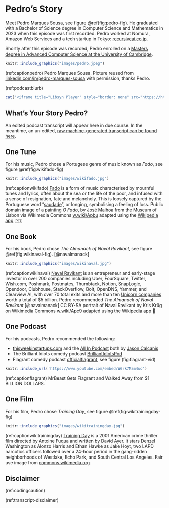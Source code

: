 # Pedro's Story {#pedro}

Meet Pedro Marques Sousa, see figure \@ref(fig:pedro-fig). He graduated with a Bachelor of Science degree in Computer Science and Mathematics in 2023 when this episode was first recorded. Pedro worked at Nomura, Amazon Web Services and a tech startup in Tokyo: [recursiveai.co.jp](https://recursiveai.co.jp/en/).

Shortly after this episode was recorded, Pedro enrolled on a [Masters degree in Advanced Computer Science at the University of Cambridge](https://www.postgraduate.study.cam.ac.uk/courses/directory/cscsmpacs).

```r
knitr::include_graphics("images/pedro.jpeg")
```
(ref:captionpedro) Pedro Marques Sousa. Picture reused from [linkedin.com/in/pedro-marques-sousa](https://www.linkedin.com/in/pedro-marques-sousa) with permission, thanks Pedro.

(ref:podcastblurb)


```r
cat('<iframe title="Libsyn Player" style="border: none" src="https://html5-player.libsyn.com/embed/episode/id/27355647/height/90/theme/custom/thumbnail/yes/direction/forward/render-playlist/no/custom-color/000000/" height="90" width="100%" scrolling="no"  allowfullscreen="" webkitallowfullscreen="true" mozallowfullscreen="true" allowfullscreen="true" msallowfullscreen="true" style="border: none;"></iframe>')
```


## What's Your Story Pedro? {#pedro-story}

An edited podcast transcript will appear here in due course. In the meantime, an un-edited, [raw machine-generated transcript can be found here](https://github.com/dullhunk/cdyf/blob/master/raw-transcript-pedro.md).


## One Tune {#pedro-tune}

For his music, Pedro chose a Portugese genre of music known as *Fado*, see figure \@ref(fig:wikifado-fig)

```r
knitr::include_graphics("images/wikifado.jpg")
```


(ref:captionwikifado) [Fado](https://en.wikipedia.org/wiki/Fado) is a form of music characterised by mournful tunes and lyrics, often about the sea or the life of the poor, and infused with a sense of resignation, fate and melancholy. This is loosely captured by the Portuguese word “[saudade](https://en.wikipedia.org/wiki/Saudade)”, or longing, symbolising a feeling of loss. Public domain image of a painting *O Fado*, by [José Malhoa](https://en.wikipedia.org/wiki/Jos%C3%A9_Malhoa) from the Museum of Lisbon via Wikimedia Commons [w.wiki/Apbu](https://w.wiki/Apbu) adapted using the [Wikipedia app](https://apps.apple.com/us/app/wikipedia/id324715238) 🇵🇹



## One Book {#pedro-book}

For his book, Pedro chose *The Almanack of Naval Ravikant*, see figure \@ref(fig:wikinaval-fig). [@navalmanack]

```r
knitr::include_graphics("images/wikinaval.jpg")
```

(ref:captionwikinaval) [Naval Ravikant](https://en.wikipedia.org/wiki/Naval_Ravikant) is an entrepreneur and early-stage investor in over 200 companies including Uber, FourSquare, Twitter, Wish.com, Poshmark, Postmates, Thumbtack, Notion, SnapLogic, Opendoor, Clubhouse, StackOverflow, Bolt, OpenDNS, Yammer, and Clearview AI, with over 70 total exits and more than ten [Unicorn companies](https://en.wikipedia.org/wiki/Unicorn_(finance)) worth a total of $5 billion. Pedro recommended *The Almanack of Naval Ravikant* [@navalmanack] CC BY-SA portrait of Naval Ravikant by Kris Krüg on Wikimedia Commons [w.wiki/Apc9](https://w.wiki/Apc9) adapted using the [Wikipedia app](https://apps.apple.com/us/app/wikipedia/id324715238) 


## One Podcast {#pedro-podcast}

For his podcasts, Pedro recommended the following:

* [thisweekinstartups.com](https://thisweekinstartups.com/) and the [All In Podcast](https://www.youtube.com/@allin) both by [Jason Calcanis](https://en.wikipedia.org/wiki/Jason_Calacanis)
* The Brilliant Idiots comedy podcast [BrilliantIdiotsPod](https://www.youtube.com/@BrilliantIdiotsPod)
* Flagrant comedy podcast [officialflagrant](https://www.youtube.com/@officialflagrant), see figure \ref(fig:flagrant-vid)

```r
knitr::include_url('https://www.youtube.com/embed/WGrk7Mzm4uo')
```

(ref:captionflagrant) MrBeast Gets Flagrant and Walked Away from $1 BILLION DOLLARS.



## One Film {#pedro-film}

For his film, Pedro chose *Training Day*, see figure \@ref(fig:wikitrainingday-fig)

```r
knitr::include_graphics("images/wikitrainingday.jpg")
```

(ref:captionwikitrainingday) [Training Day](https://en.wikipedia.org/wiki/Training_Day) is a 2001 American crime thriller film directed by Antoine Fuqua and written by David Ayer. It stars Denzel Washington as Alonzo Harris and Ethan Hawke as Jake Hoyt, two LAPD narcotics officers followed over a 24-hour period in the gang-ridden neighborhoods of Westlake, Echo Park, and South Central Los Angeles. Fair use image from [commons.wikimedia.org](https://commons.wikimedia.org)


## Disclaimer  


::: {.rmdcaution}

(ref:codingcaution)

(ref:transcript-disclaimer)  

:::

